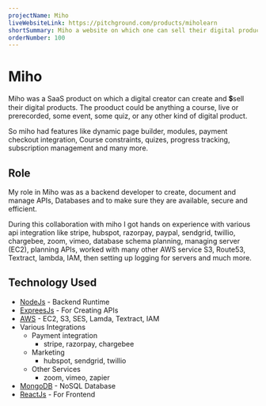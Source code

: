 ```yaml
---
projectName: Miho
liveWebsiteLink: https://pitchground.com/products/miholearn
shortSummary: Miho a website on which one can sell their digital products with features like custom page builder themeing and progress tracking.
orderNumber: 100
---
```



# <HoverUnder color="border-yellow-400">Miho</HoverUnder>

Miho was a SaaS product on which a digital creator can create and 💲sell their digital products.
The prooduct could be anything a course, live or prerecorded, some event, some quiz, or any other kind of digital product.

So miho had features like dynamic page builder, modules, payment checkout integration, Course constraints, quizes, progress tracking, subscription management and many more.

## <HoverUnder color="border-yellow-400">Role</HoverUnder>

My role in Miho was as a backend developer to create, document and manage APIs, Databases and to make sure they are available, secure and efficient.

During this collaboration with miho I got hands on experience with various api integration like stripe, hubspot, razorpay, paypal, sendgrid, twillio, chargebee, zoom, vimeo, database schema planning, managing server (EC2), planning APIs, worked with many other AWS service S3, Route53, Textract, lambda, IAM, then setting up logging for servers and much more.

## <HoverUnder color="border-yellow-400">Technology Used</HoverUnder>

- [NodeJs](https://nodejs.org/en) - Backend Runtime
- [ExpreesJs](https://expressjs.com/) - For Creating APIs
- [AWS](https://aws.amazon.com) - EC2, S3, SES, Lamda, Textract, IAM
- Various Integrations
  - Payment integration
    - stripe, razorpay, chargebee
  - Marketing
    - hubspot, sendgrid, twillio
  - Other Services
    - zoom, vimeo, zapier
- [MongoDB](https://www.mongodb.com/) - NoSQL Database
- [ReactJs](https://react.dev/) - For Frontend
